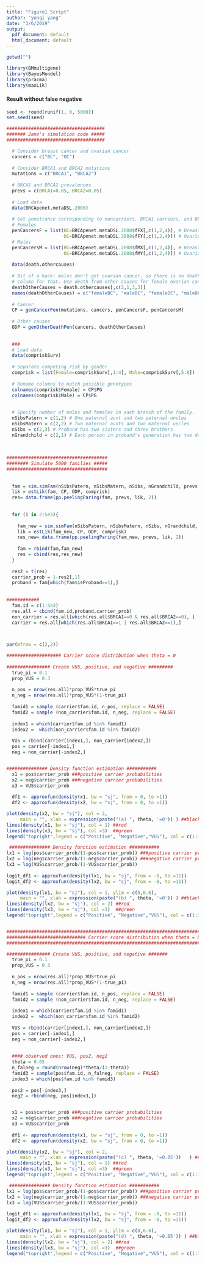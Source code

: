 ```yaml
---
title: "Figure1 Script"
author: "yunqi yang"
date: "3/6/2019"
output:
  pdf_document: default
  html_document: default
---
```


```r
getwd("")

library(BMmultigene)
library(BayesMendel)
library(pracma)
library(maxLik)

```


#### Result without false negative 

```r
seed <- round(runif(1, 0, 5000))
set.seed(seed)

####################################
####### Jane's simulation code #####
####################################

  # Consider breast cancer and ovarian cancer
  cancers = c("BC", "OC")
  
  # Consider BRCA1 and BRCA2 mutations
  mutations = c("BRCA1", "BRCA2")
  
  # BRCA1 and BRCA2 prevalences 
  prevs = c(BRCA1=0.05, BRCA2=0.05) 
  
  # Load data
  data(BRCApenet.metaDSL.2008) 
  
  # Get penetrance corresponding to noncarriers, BRCA1 carriers, and BRCA2 carriers
  # Females 
  penCancersF = list(BC=BRCApenet.metaDSL.2008$fFX[,c(1,2,4)], # Breast cancer
                     OC=BRCApenet.metaDSL.2008$fFY[,c(1,2,4)]) # Ovarian cancer
  # Males
  penCancersM = list(BC=BRCApenet.metaDSL.2008$fMX[,c(1,2,4)], # Breast cancer
                     OC=BRCApenet.metaDSL.2008$fMY[,c(1,2,4)]) # Ovarian cancer
  
  data(death.othercauses) 
  
  # Bit of a hack: males don't get ovarian cancer, so there is no death from other causes
  # column for that. Use death from other causes for female ovarian cancer. 
  deathOtherCauses = death.othercauses[,c(2,1,3,3)] 
  names(deathOtherCauses) = c("femaleBC", "maleBC", "femaleOC", "maleOC")
  
  # Cancer
  CP = genCancerPen(mutations, cancers, penCancersF, penCancersM)
  
  # Other causes
  ODP = genOtherDeathPen(cancers, deathOtherCauses)
  
  
  ### 
  # Load data
  data(compriskSurv)
  
  # Separate competing risk by gender
  comprisk = list(Female=compriskSurv[,1:4], Male=compriskSurv[,5:8])
  
  # Rename columns to match possible genotypes
  colnames(comprisk$Female) = CP$PG 
  colnames(comprisk$Male) = CP$PG
  
  
  # Specify number of males and females in each branch of the family. 
  nSibsPatern = c(1,2) # One paternal aunt and two paternal uncles 
  nSibsMatern = c(2,2) # Two maternal aunts and two maternal uncles
  nSibs = c(2,3) # Proband has two sisters and three brothers 
  nGrandchild = c(2,1) # Each person in proband's generation has two daughters and a son 
  
  
  
#####################################
######## Simulate 5000 families #####
#####################################
  
  
  fam = sim.simFam(nSibsPatern, nSibsMatern, nSibs, nGrandchild, prevs, CP, includeGeno=TRUE)
  lik = estLik(fam, CP, ODP, comprisk)
  res= data.frame(pp.peelingParing(fam, prevs, lik, 2)) 
  
  
  for (i in 2:5e3){
    
    fam_new = sim.simFam(nSibsPatern, nSibsMatern, nSibs, nGrandchild, prevs, CP, includeGeno=TRUE)
    lik = estLik(fam_new, CP, ODP, comprisk)
    res_new= data.frame(pp.peelingParing(fam_new, prevs, lik, 2))
    
    fam = rbind(fam,fam_new)
    res = cbind(res,res_new)
  }
  
  res2 = t(res)
  carrier_prob = 1-res2[,1]
  proband = fam[which(fam$isProband==1),]
  
  
############
  fam.id = c(1:5e3)
  res.all = cbind(fam.id,proband,carrier_prob)
  non_carrier = res.all[which(res.all$BRCA1==0 & res.all$BRCA2==0), ]
  carrier = res.all[which(res.all$BRCA1==1 | res.all$BRCA2==1),]
  



```



```r

par(mfrow = c(2,2))

#################### Carrier score distribution when theta = 0 
  
################ Create VUS, positive, and negative #########
  true_pi = 0.1
  prop_VUS = 0.3
  
  n_pos = nrow(res.all)*prop_VUS*true_pi
  n_neg = nrow(res.all)*prop_VUS*(1-true_pi)
  
  famid1 = sample (carrier$fam.id, n_pos, replace = FALSE)
  famid2 = sample (non_carrier$fam.id, n_neg, replace = FALSE)
  
  index1 = which(carrier$fam.id %in% famid1)
  index2 =  which(non_carrier$fam.id %in% famid2)
  
  VUS = rbind(carrier[index1,], non_carrier[index2,])
  pos = carrier[-index1,]
  neg = non_carrier[-index2,]


############### Density function estimation ###########
  x1 = pos$carrier_prob ###positive carrier probabilities 
  x2 = neg$carrier_prob ###negative carrier probabilities 
  x3 = VUS$carrier_prob  
  
  df1 <- approxfun(density(x1, bw = "sj", from = 0, to =1))
  df2 <- approxfun(density(x2, bw = "sj", from = 0, to =1))

plot(density(x2, bw = "sj"), col = 2,
     main = "", xlab = expression(paste("(a) ", theta, '=0')) ) ##black
lines(density(x1, bw = "sj"), col = 1) ##red
lines(density(x3, bw = "sj"), col =3)  ##green
legend("topright",legend = c("Positive", "Negative","VUS"), col = c(1:3), pch = 20)

 ############### Density function estimation ###########
lx1 = log(pos$carrier_prob/(1-pos$carrier_prob)) ###positive carrier probabilities 
lx2 = log(neg$carrier_prob/(1-neg$carrier_prob)) ###negative carrier probabilities 
lx3 = log(VUS$carrier_prob/(1-VUS$carrier_prob)) 
  
logit_df1 <- approxfun(density(lx1, bw = "sj", from = -8, to =11))
logit_df2 <- approxfun(density(lx2, bw = "sj", from = -8, to =11))

plot(density(lx1, bw = "sj"), col = 1, ylim = c(0,0.6),
     main = "", xlab = expression(paste("(b) ", theta, '=0')) ) ##black
lines(density(lx2, bw = "sj"), col = 2) ##red
lines(density(lx3, bw = "sj"), col =3)  ##green
legend("topright",legend = c("Positive", "Negative","VUS"), col = c(1:3), pch = 20)


############################################################################################
############################# Carrier score distribution when theta = 0.05 ###################
#############################################################################################

################ Create VUS, positive, and negative #######
  true_pi = 0.1
  prop_VUS = 0.3
  
  n_pos = nrow(res.all)*prop_VUS*true_pi
  n_neg = nrow(res.all)*prop_VUS*(1-true_pi)
  
  famid1 = sample (carrier$fam.id, n_pos, replace = FALSE)
  famid2 = sample (non_carrier$fam.id, n_neg, replace = FALSE)
  
  index1 = which(carrier$fam.id %in% famid1)
  index2 =  which(non_carrier$fam.id %in% famid2)
  
  VUS = rbind(carrier[index1,], non_carrier[index2,])
  pos = carrier[-index1,]
  neg = non_carrier[-index2,]
  
  
  #### observed ones: VUS, pos2, neg2 
  theta = 0.05
  n_falneg = round(nrow(neg)*theta/(1-theta))
  famid3 = sample(pos$fam.id, n_falneg, replace = FALSE)
  index3 = which(pos$fam.id %in% famid3)
  
  pos2 = pos[-index3,]
  neg2 = rbind(neg, pos[index3,])


  x1 = pos$carrier_prob ###positive carrier probabilities 
  x2 = neg$carrier_prob ###negative carrier probabilities 
  x3 = VUS$carrier_prob  
  
  df1 <- approxfun(density(x1, bw = "sj", from = 0, to =1))
  df2 <- approxfun(density(x2, bw = "sj", from = 0, to =1))

plot(density(x2, bw = "sj"), col = 2,
     main = "", xlab = expression(paste("(c) ", theta, '=0.05'))   ) ##black
lines(density(x1, bw = "sj"), col = 1) ##red
lines(density(x3, bw = "sj"), col =3)  ##green
legend("topright",legend = c("Positive", "Negative","VUS"), col = c(1:3), pch = 20)

 ############### Density function estimation ###########
lx1 = log(pos$carrier_prob/(1-pos$carrier_prob)) ###positive carrier probabilities 
lx2 = log(neg$carrier_prob/(1-neg$carrier_prob)) ###negative carrier probabilities 
lx3 = log(VUS$carrier_prob/(1-VUS$carrier_prob)) 
  
logit_df1 <- approxfun(density(lx1, bw = "sj", from = -8, to =11))
logit_df2 <- approxfun(density(lx2, bw = "sj", from = -8, to =11))

plot(density(lx1, bw = "sj"), col = 1, ylim = c(0,0.6),
     main = "", xlab = expression(paste("(d) ", theta, '=0.05')) ) ##black
lines(density(lx2, bw = "sj"), col = 2) ##red
lines(density(lx3, bw = "sj"), col =3)  ##green
legend("topright",legend = c("Positive", "Negative","VUS"), col = c(1:3), pch = 20)




```


